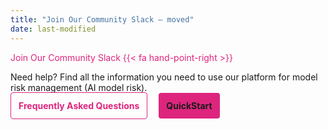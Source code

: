 ```yaml
---
title: "Join Our Community Slack — moved"
date: last-modified
---
```


```{=html}
<style>
a {
  color: #DE257E;
  text-decoration: none;
}

a:hover {
  /* color: #DE257E; */
  text-decoration: none;
}

</style>
```

::: {.callout title="This page has moved"}
[Join Our Community Slack {{< fa hand-point-right >}}](/about/contributing/join-community.qmd)
:::

Need help? Find all the information you need to use our platform for model risk management (AI model risk).

<div class="sidebar-search">
  <div id="quarto-search" class="type-textbox" title="Search">

  </div>
</div>

<a class="btn btn-secondary" role="button" style="padding: 12px;color: #DE257E;background: transparent;border-radius: 4px;margin-top: 40px;font-family: 'Inter';font-style: normal;font-weight: 700;font-size: 14px;line-height: 100%;margin-right: 8px;border: 1px solid #DE257E;border-left-color: #DE257E;" href="/faq/faq.html">Frequently Asked Questions</a><a class="btn btn-primary" role="button" style="padding: 12px;color: var(--bs-white);background: #DE257E;border-radius: 4px;margin-top: 40px;margin-left:10px;font-family: 'Inter';font-style: normal;font-weight: 700;font-size: 14px;line-height: 100%;border: 1px solid var(--bs-pink);" href="/get-started/developer/try-with-jupyterhub.html">QuickStart</a>
